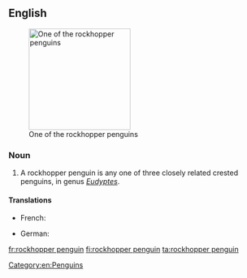 ==English==
{{wikipedia}}
[[Image:Eudyptes chrysocome.jpg|200px|thumb|right|One of the rockhopper penguins]]

===Noun===
{{en-noun|head=[[rockhopper]] [[penguin]]}}

# A rockhopper penguin is any one of three closely related crested penguins, in genus ''[[Eudyptes]]''.

====Translations====
{{trans-top|crested penguin}}
* French: {{t+|fr|gorfou sauteur|m}}
{{trans-mid}}
* German: {{t+|de|Felsenpinguin|m}}
{{trans-bottom}}

[[Category:en:Penguins]]

[[fr:rockhopper penguin]]
[[fi:rockhopper penguin]]
[[ta:rockhopper penguin]]